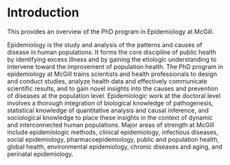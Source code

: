 # Introduction

This provides an overview of the PhD program in Epidemiology at McGill.

Epidemiology is the study and analysis of the patterns and causes of disease in human populations. It forms the core discipline of public health by identifying excess illness and by gaining the etiologic understanding to intervene toward the improvement of population health. The PhD program in epidemiology at McGill trains scientists and health professionals to design and conduct studies, analyze health data and effectively communicate scientific results, and to gain novel insights into the causes and prevention of diseases at the population level. Epidemiologic work at the doctoral level involves a thorough integration of biological knowledge of pathogenesis, statistical knowledge of quantitative analysis and causal inference, and sociological knowledge to place these insights in the context of dynamic and interconnected human populations. Major areas of strength at McGill include epidemiologic methods, clinical epidemiology, infectious diseases, social epidemiology, pharmacoepidemiology, public and population health, global health, environmental epidemiology, chronic diseases and aging, and perinatal epidemiology.